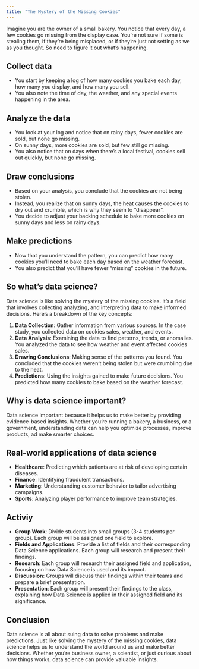 ```yaml
---
title: "The Mystery of the Missing Cookies"
---
```


Imagine you are the owner of a small bakery. You notice that every day, a few cookies go missing from the display case. You’re not sure if some is stealing them, if they’re being misplaced, or if they’re just not setting as we as you thought. So need to figure it out what’s happening.

## Collect data

- You start by keeping a log of how many cookies you bake each day, how many you display, and how many you sell.
- You also note the time of day, the weather, and any special events happening in the area.

## Analyze the data

- You look at your log and notice that on rainy days, fewer cookies are sold, but none go missing.
- On sunny days, more cookies are sold, but few still go missing.
- You also notice that on days when there’s a local festival, cookies sell out quickly, but none go missing.

## Draw conclusions

- Based on your analysis, you conclude that the cookies are not being stolen.
- Instead, you realize that on sunny days, the heat causes the cookies to dry out and crumble, which is why they seem to “disappear”.
- You decide to adjust your backing schedule to bake more cookies on sunny days and less on rainy days.

## Make predictions

- Now that you understand the pattern, you can predict how many cookies you’ll need to bake each day based on the weather forecast.
- You also predict that you’ll have fewer “missing” cookies in the future.

## So what’s data science?

Data science is like solving the mystery of the missing cookies. It’s a field that involves collecting analyzing, and interpreting data to make informed decisions. Here’s a breakdown of the key concepts:

1. **Data Collection**: Gather information from various sources. In the case study, you collected data on cookies sales, weather, and events.
2. **Data Analysis**: Examining the data to find patterns, trends, or anomalies. You analyzed the data to see how weather and event affected cookies sales.
3. **Drawing Conclusions**: Making sense of the patterns you found. You concluded that the cookies weren’t being stolen but were crumbling due to the heat.
4. **Predictions**: Using the insights gained to make future decisions. You predicted how many cookies to bake based on the weather forecast.

## Why is data science important?

Data science important because it helps us to make better by providing evidence-based insights. Whether you’re running a bakery, a business, or a government, understanding data can help you optimize processes, improve products, ad make smarter choices.

## Real-world applications of data science

- **Healthcare**: Predicting which patients are at risk of developing certain diseases.
- **Finance**: Identifying fraudulent transactions.
- **Marketing**: Understanding customer behavior to tailor advertising campaigns.
- **Sports**: Analyzing player performance to improve team strategies.

## Activiy

- **Group Work**: Divide students into small groups (3-4 students per group). Each group will be assigned one field to explore.
- **Fields and Applications**: Provide a list of fields and their corresponding Data Science applications. Each group will research and present their findings.
- **Research**: Each group will research their assigned field and application, focusing on how Data Science is used and its impact.
- **Discussion**: Groups will discuss their findings within their teams and prepare a brief presentation.
- **Presentation**: Each group will present their findings to the class, explaining how Data Science is applied in their assigned field and its significance.


## Conclusion

Data science is all about suing data to solve problems and make predictions. Just like solving the mystery of the missing cookies, data science helps us to understand the world around us and make better decisions. Whether you’re business owner, a scientist, or just curious about how things works, data science can provide valuable insights.
